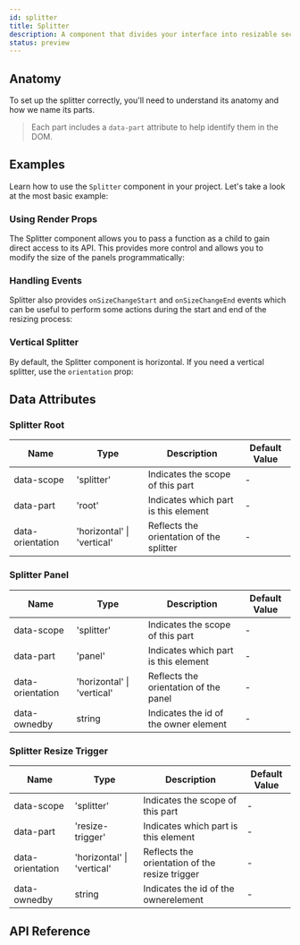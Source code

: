 ```yaml
---
id: splitter
title: Splitter
description: A component that divides your interface into resizable sections
status: preview
---
```



<ComponentPreview />

## Anatomy

To set up the splitter correctly, you'll need to understand its anatomy and how
we name its parts.

> Each part includes a `data-part` attribute to help identify them in the DOM.

<Anatomy id="splitter" />

## Examples

Learn how to use the `Splitter` component in your project. Let's take a look at
the most basic example:

<Story id="Basic" />

### Using Render Props

The Splitter component allows you to pass a function as a child to gain direct
access to its API. This provides more control and allows you to modify the size
of the panels programmatically:

<Story id="RenderProp" />

### Handling Events

Splitter also provides `onSizeChangeStart` and `onSizeChangeEnd` events which
can be useful to perform some actions during the start and end of the resizing
process:

<Story id="Events" />

### Vertical Splitter

By default, the Splitter component is horizontal. If you need a vertical
splitter, use the `orientation` prop:

<Story id="Vertical" />

## Data Attributes

### Splitter Root

| Name             | Type                       | Description                              | Default Value |
|------------------|----------------------------|------------------------------------------|---------------|
| data-scope       | 'splitter'                 | Indicates the scope of this part         | -             |
| data-part        | 'root'                     | Indicates which part is this element     | -             |
| data-orientation | 'horizontal' \| 'vertical' | Reflects the orientation of the splitter | -             |

### Splitter Panel

| Name             | Type                       | Description                           | Default Value |
|------------------|----------------------------|---------------------------------------|---------------|
| data-scope       | 'splitter'                 | Indicates the scope of this part      | -             |
| data-part        | 'panel'                    | Indicates which part is this element  | -             |
| data-orientation | 'horizontal' \| 'vertical' | Reflects the orientation of the panel | -             |
| data-ownedby     | string                     | Indicates the id of the owner element | -             |

### Splitter Resize Trigger

| Name             | Type                       | Description                                    | Default Value |
|------------------|----------------------------|------------------------------------------------|---------------|
| data-scope       | 'splitter'                 | Indicates the scope of this part               | -             |
| data-part        | 'resize-trigger'           | Indicates which part is this element           | -             |
| data-orientation | 'horizontal' \| 'vertical' | Reflects the orientation of the resize trigger | -             |
| data-ownedby     | string                     | Indicates the id of the ownerelement           | -             |

## API Reference

<ComponentTypes />
